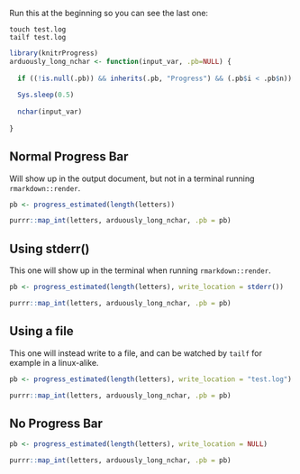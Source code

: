 Run this at the beginning so you can see the last one:

```
touch test.log
tailf test.log
```

```r
library(knitrProgress)
arduously_long_nchar <- function(input_var, .pb=NULL) {
  
  if ((!is.null(.pb)) && inherits(.pb, "Progress") && (.pb$i < .pb$n)) .pb$tick()$print()
  
  Sys.sleep(0.5)
  
  nchar(input_var)
  
}
```

## Normal Progress Bar

Will show up in the output document, but not in a terminal running `rmarkdown::render`.

```r
pb <- progress_estimated(length(letters))

purrr::map_int(letters, arduously_long_nchar, .pb = pb)
```

## Using stderr()

This one will show up in the terminal when running `rmarkdown::render`.

```r
pb <- progress_estimated(length(letters), write_location = stderr())

purrr::map_int(letters, arduously_long_nchar, .pb = pb)
```

## Using a file

This one will instead write to a file, and can be watched by `tailf` for example
in a linux-alike.

```r
pb <- progress_estimated(length(letters), write_location = "test.log")

purrr::map_int(letters, arduously_long_nchar, .pb = pb)
```

## No Progress Bar

```r
pb <- progress_estimated(length(letters), write_location = NULL)

purrr::map_int(letters, arduously_long_nchar, .pb = pb)
```
